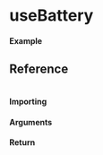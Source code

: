 
<Meta title="Navigator/useBattery" component={Example} />

# useBattery

#### Example

<Canvas>
	<Story story={Example} inline />
</Canvas>

## Reference

```ts

```

#### Importing

<ImportPath />

#### Arguments

#### Return
